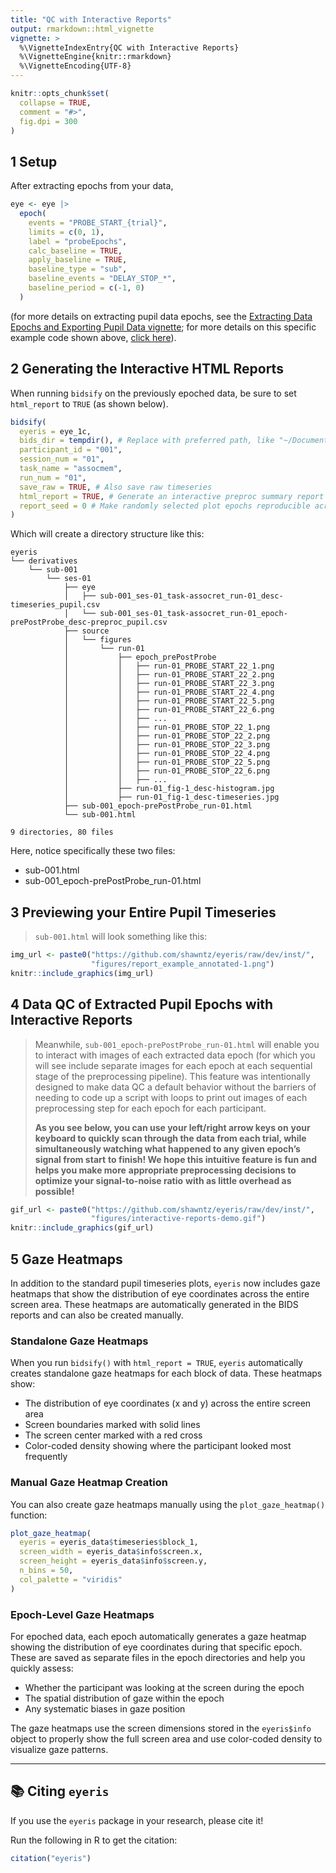 ```yaml
---
title: "QC with Interactive Reports"
output: rmarkdown::html_vignette
vignette: >
  %\VignetteIndexEntry{QC with Interactive Reports}
  %\VignetteEngine{knitr::rmarkdown}
  %\VignetteEncoding{UTF-8}
---
```


```r
knitr::opts_chunk$set(
  collapse = TRUE,
  comment = "#>",
  fig.dpi = 300
)
```

## 1 Setup

After extracting epochs from your data,

```r
eye <- eye |>
  epoch(
    events = "PROBE_START_{trial}",
    limits = c(0, 1),
    label = "probeEpochs",
    calc_baseline = TRUE,
    apply_baseline = TRUE,
    baseline_type = "sub",
    baseline_events = "DELAY_STOP_*",
    baseline_period = c(-1, 0)
  )
```
(for more details on extracting pupil data epochs, see the [Extracting Data Epochs and Exporting Pupil Data vignette](epoching-bids-reports.html); for more details on this specific example code shown above, [click here](epoching-bids-reports.html#example-c-epoch-with-subtractive-baselining)).

## 2 Generating the Interactive HTML Reports

When running `bidsify` on the previously epoched data, be sure to set 
`html_report` to `TRUE` (as shown below).

```r
bidsify(
  eyeris = eye_1c,
  bids_dir = tempdir(), # Replace with preferred path, like "~/Documents/eyeris"
  participant_id = "001",
  session_num = "01",
  task_name = "assocmem",
  run_num = "01",
  save_raw = TRUE, # Also save raw timeseries
  html_report = TRUE, # Generate an interactive preproc summary report document
  report_seed = 0 # Make randomly selected plot epochs reproducible across runs
)
```

Which will create a directory structure like this:

```
eyeris
└── derivatives
    └── sub-001
        └── ses-01
            ├── eye
            │   ├── sub-001_ses-01_task-assocret_run-01_desc-timeseries_pupil.csv
            │   └── sub-001_ses-01_task-assocret_run-01_epoch-prePostProbe_desc-preproc_pupil.csv
            ├── source
            │   └── figures
            │       └── run-01
            │           ├── epoch_prePostProbe
            │           │   ├── run-01_PROBE_START_22_1.png
            │           │   ├── run-01_PROBE_START_22_2.png
            │           │   ├── run-01_PROBE_START_22_3.png
            │           │   ├── run-01_PROBE_START_22_4.png
            │           │   ├── run-01_PROBE_START_22_5.png
            │           │   ├── run-01_PROBE_START_22_6.png
            │           │   ├── ...
            │           │   ├── run-01_PROBE_STOP_22_1.png
            │           │   ├── run-01_PROBE_STOP_22_2.png
            │           │   ├── run-01_PROBE_STOP_22_3.png
            │           │   ├── run-01_PROBE_STOP_22_4.png
            │           │   ├── run-01_PROBE_STOP_22_5.png
            │           │   ├── run-01_PROBE_STOP_22_6.png
            │           │   ├── ...
            │           ├── run-01_fig-1_desc-histogram.jpg
            │           ├── run-01_fig-1_desc-timeseries.jpg
            ├── sub-001_epoch-prePostProbe_run-01.html
            └── sub-001.html

9 directories, 80 files
```

Here, notice specifically these two files:

- <highlight>sub-001.html</highlight>
- <highlight>sub-001_epoch-prePostProbe_run-01.html</highlight>

## 3 Previewing your Entire Pupil Timeseries

> `sub-001.html` will look something like this:

```r
img_url <- paste0("https://github.com/shawntz/eyeris/raw/dev/inst/",
                  "figures/report_example_annotated-1.png")
knitr::include_graphics(img_url)
```

## 4 Data QC of Extracted Pupil Epochs with Interactive Reports

> Meanwhile, `sub-001_epoch-prePostProbe_run-01.html` will enable you to
interact with images of each extracted data epoch (for which you will see
include separate images for each epoch at each sequential stage of the
preprocessing pipeline). This feature was intentionally designed to make data
QC a default behavior without the barriers of needing to code up a script with
loops to print out images of each preprocessing step for each epoch for each
participant. 
>
> **As you see below, you can use your left/right arrow keys on**
**your keyboard to quickly scan through the data from each trial, while**
**simultaneously watching what happened to any given epoch's signal from start**
**to finish! We hope this intuitive feature is fun and helps you make more**
**appropriate preprocessing decisions to optimize your signal-to-noise ratio**
**with as little overhead as possible!**

```r
gif_url <- paste0("https://github.com/shawntz/eyeris/raw/dev/inst/",
                  "figures/interactive-reports-demo.gif")
knitr::include_graphics(gif_url)
```

## 5 Gaze Heatmaps

In addition to the standard pupil timeseries plots, `eyeris` now includes gaze heatmaps that show the distribution of eye coordinates across the entire screen area. These heatmaps are automatically generated in the BIDS reports and can also be created manually.

### Standalone Gaze Heatmaps

When you run `bidsify()` with `html_report = TRUE`, `eyeris` automatically creates standalone gaze heatmaps for each block of data. These heatmaps show:

- The distribution of eye coordinates (x and y) across the entire screen area
- Screen boundaries marked with solid lines
- The screen center marked with a red cross
- Color-coded density showing where the participant looked most frequently

### Manual Gaze Heatmap Creation

You can also create gaze heatmaps manually using the `plot_gaze_heatmap()` function:

```r
plot_gaze_heatmap(
  eyeris = eyeris_data$timeseries$block_1,
  screen_width = eyeris_data$info$screen.x,
  screen_height = eyeris_data$info$screen.y,
  n_bins = 50,
  col_palette = "viridis"
)
```

### Epoch-Level Gaze Heatmaps

For epoched data, each epoch automatically generates a gaze heatmap showing the distribution of eye coordinates during that specific epoch. These are saved as separate files in the epoch directories and help you quickly assess:

- Whether the participant was looking at the screen during the epoch
- The spatial distribution of gaze within the epoch
- Any systematic biases in gaze position

The gaze heatmaps use the screen dimensions stored in the `eyeris$info` object to properly show the full screen area and use color-coded density to visualize gaze patterns.

---

## 📚 Citing `eyeris`
<div class="alert alert-light" style="padding-bottom: 0;">
  If you use the `eyeris` package in your research, please cite it!
  
  Run the following in R to get the citation:
</div>

```r
citation("eyeris")
```
